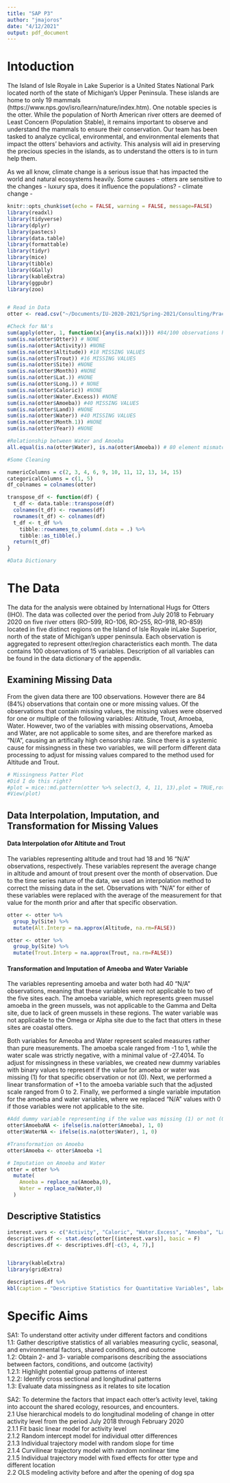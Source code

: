 ```yaml
---
title: "SAP P3"
author: "jmajoros"
date: "4/12/2021"
output: pdf_document
---
```


# Intoduction

The Island of Isle Royale in Lake Superior is a United States National Park located north of the state of Michigan's Upper Peninsula. These islands are home to only 19 mammals (https://www.nps.gov/isro/learn/nature/index.htm). One notable species is the otter. While the population of North American river otters are deemed of Least Concern (Population Stable), it remains important to observe and understand the mammals to ensure their conservation. Our team has been tasked to analyze cyclical, environmental, and environmental elements that impact the otters' behaviors and activity. This analysis will aid in preserving the precious species in the islands, as to understand the otters is to in turn help them. 

As we all know, climate change is a serious issue that has impacted the world and natural ecosystems heavily. Some causes 
- otters are sensitive to the changes
- luxury spa, does it influence the populations?
- climate change
- 


```r
knitr::opts_chunk$set(echo = FALSE, warning = FALSE, message=FALSE)
library(readxl)
library(tidyverse)
library(dplyr)
library(pastecs)
library(data.table)
library(formattable)
library(tidyr)
library(mice)
library(tibble)
library(GGally)
library(kableExtra)
library(ggpubr)
library(zoo)


# Read in Data
otter <- read.csv("~/Documents/IU-2020-2021/Spring-2021/Consulting/Practicum3/otter2.csv")

#Check for NA's
sum(apply(otter, 1, function(x){any(is.na(x))})) #84/100 observations have at least one missing value
sum(is.na(otter$Otter)) # NONE
sum(is.na(otter$Activity)) #NONE
sum(is.na(otter$Altitude)) #18 MISSING VALUES
sum(is.na(otter$Trout)) #16 MISSING VALUES
sum(is.na(otter$Site)) #NONE
sum(is.na(otter$Month)) #NONE
sum(is.na(otter$Lat.)) #NONE
sum(is.na(otter$Long.)) # NONE
sum(is.na(otter$Caloric)) #NONE
sum(is.na(otter$Water.Excess)) #NONE
sum(is.na(otter$Amoeba)) #40 MISSING VALUES
sum(is.na(otter$Land)) #NONE
sum(is.na(otter$Water)) #40 MISSING VALUES
sum(is.na(otter$Month.1)) #NONE
sum(is.na(otter$Year)) #NONE

#Relationship between Water and Amoeba
all.equal(is.na(otter$Water), is.na(otter$Amoeba)) # 80 element mismatches?

#Some Cleaning

numericColumns = c(2, 3, 4, 6, 9, 10, 11, 12, 13, 14, 15)
categoricalColumns = c(1, 5)
df_colnames = colnames(otter)

transpose_df <- function(df) {
  t_df <- data.table::transpose(df)
  colnames(t_df) <- rownames(df)
  rownames(t_df) <- colnames(df)
  t_df <- t_df %>%
    tibble::rownames_to_column(.data = .) %>%
    tibble::as_tibble(.)
  return(t_df)
}

#Data Dictionary

```

# The Data

The data for the analysis were obtained by International Hugs for Otters (IHO).  The data was collected over the period from July 2018 to February 2020 on five  river  otters  (RO-599,  RO-106, RO-255, RO-918, RO-859) located in five distinct regions on the Island of Isle Royale inLake Superior, north of the state of Michigan’s upper peninsula.  Each observation is aggregated to represent otter/region  characteristics  each  month.  The data contains 100 observations of 15 variables.  Description of all variables can be found in the data dictionary of the appendix.

## Examining Missing Data

From the given data there are 100 observations. However there are 84 (84%) observations that contain one or more missing values.  Of the observations that contain missing values, the missing values were observed for one or multiple of the following variables:  Altitude, Trout, Amoeba, Water.  However, two of the variables with missing observations, Amoeba and Water, are not applicable to some sites, and are therefore marked as "N/A", causing an artifically high censorship rate.  Since there is a systemic cause for missingness in these two variables, we will perform different data processing to adjust for missing values compared to the method used for Altitude and Trout. 


```r
# Missingness Patter Plot
#Did I do this right?
#plot = mice::md.pattern(otter %>% select(3, 4, 11, 13),plot = TRUE,rotate.names = TRUE)
#View(plot)
```

## Data Interpolation, Imputation, and Transformation for Missing Values


#### Data Interpolation ofor Altitute and Trout

The variables representing altitude and trout had 18 and 16 "N/A" observations, respectively. These variables represent the average change in altitude and amount of trout present over the month of observation.  Due to the time series nature of the data, we used an interpolation method to correct the missing data in the set.  Observations with "N/A" for either of these variables were replaced with the average of the measurement for that value for the month prior and after that specific observation.  

```r
otter <- otter %>%
  group_by(Site) %>%
  mutate(Alt.Interp = na.approx(Altitude, na.rm=FALSE))   

otter <- otter %>%
  group_by(Site) %>%
  mutate(Trout.Interp = na.approx(Trout, na.rm=FALSE)) 
```

#### Transformation and Imputation of Ameoba and Water Variable

The variables representing amoeba and water both had 40 "N/A" observations, meaning that these variables were not applicable to two of the five sites each.  The amoeba variable, which represents green mussel amoeba in the green mussels, was not applicable to the Gamma and Delta site, due to lack of green mussels in these regions.  The water variable was not applicable to the Omega or Alpha site due to the fact that otters in these sites are coastal otters.  

Both variables for Ameoba and Water represent scaled measures rather than pure measurements.  The amoeba scale ranged from -1 to 1, while the water scale was strictly negative, with a minimal value of -27.4014.  To adjust for missingness in these variables, we created new dummy variables with binary values to represent if the value for amoeba or water was missing (1) for that specific observation or not (0).  Next, we performed a linear transformation of +1 to the amoeba variable such that the adjusted scale ranged from 0 to 2.  Finally, we performed a single variable imputation for the amoeba and water variables, where we replaced "N/A" values with 0 if those variables were not applicable to the site.

```r
#Add dummy variable representing if the value was missing (1) or not (0)
otter$AmoebaNA <- ifelse(is.na(otter$Amoeba), 1, 0)
otter$WaterNA <- ifelse(is.na(otter$Water), 1, 0)

#Transformation on Amoeba
otter$Amoeba <- otter$Amoeba +1

# Imputation on Amoeba and Water
otter = otter %>%
  mutate(
    Amoeba = replace_na(Amoeba,0),
    Water = replace_na(Water,0)
  )
```

## Descriptive Statistics

```r
interest.vars <- c("Activity", "Caloric", "Water.Excess", "Amoeba", "Land", "Water")
descriptives.df <- stat.desc(otter[(interest.vars)], basic = F)
descriptives.df <- descriptives.df[-c(3, 4, 7),]


library(kableExtra)
library(gridExtra)

descriptives.df %>%
kbl(caption = "Descriptive Statistics for Quantitative Variables", label = "Table 1") %>% kable_paper("hover", full_width = F)
```


# Specific Aims

SA1: To understand otter activity under different factors and conditions \
1.1: Gather descriptive statistics of all variables measuring cyclic, seasonal, and environmental factors, shared conditions, and outcome \
1.2: Obtain 2- and 3- variable comparisons describing the associations between factors, conditions, and outcome (activity) \
  1.2.1: Highlight potential group patterns of interest \
  1.2.2: Identify cross sectional and longitudinal patterns \
1.3: Evaluate data missingness as it relates to site location \


SA2: To determine the factors that impact each otter’s activity level, taking into account the shared ecology, resources, and encounters. \
2.1 Use hierarchical models to do longitudinal modeling of change in otter activity level from the period July 2018 through February 2020 \
    2.1.1 Fit basic linear model for activity level \
    2.1.2 Random intercept model for individual otter differences \
    2.1.3 Individual trajectory model with random slope for time \
    2.1.4 Curvilinear trajectory model with random nonlinear time \
    2.1.5 Individual trajectory model with fixed effects for otter type and different location \
2.2 OLS modeling activity before and after the opening of dog spa \